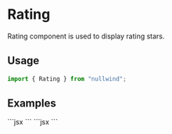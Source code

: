 
<Meta title="Rating" description="Rating component is used to display rating stars." />

# Rating

Rating component is used to display rating stars.

## Usage

```jsx
import { Rating } from "nullwind";
```

## Examples

<Playground title="Default">
  <Playground.Preview>
    <Rating size={20} averageRate={3} />
  </Playground.Preview>
  <Playground.Code>
    ```jsx
    <Rating size={20} averageRate={3} bind={this.rating} />
    ```
  </Playground.Code>
</Playground>

<Playground title="Read only">
  <Playground.Preview>
    <Rating size={20} averageRate={2} readOnly />
  </Playground.Preview>
  <Playground.Code>
    ```jsx
    <Rating size={20} averageRate={2} readOnly bind={this.rating} />
    ```
  </Playground.Code>
</Playground>
